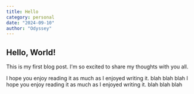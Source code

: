 ```yaml
---
title: Hello
category: personal
date: "2024-09-10"
author: "Odyssey"
---
```


## Hello, World!

This is my first blog post. I'm so excited to share my thoughts with you all.

I hope you enjoy reading it as much as I enjoyed writing it. blah blah blah
I hope you enjoy reading it as much as I enjoyed writing it. blah blah blah
